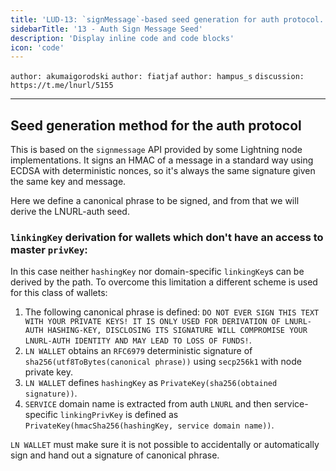 ```yaml
---
title: 'LUD-13: `signMessage`-based seed generation for auth protocol.'
sidebarTitle: '13 - Auth Sign Message Seed'
description: 'Display inline code and code blocks'
icon: 'code'
---
```


`author: akumaigorodski` `author: fiatjaf` `author: hampus_s` `discussion: https://t.me/lnurl/5155`

---

## Seed generation method for the auth protocol

This is based on the `signmessage` API provided by some Lightning node implementations. It signs an HMAC of a message in a standard way using ECDSA with deterministic nonces, so it's always the same signature given the same key and message.

Here we define a canonical phrase to be signed, and from that we will derive the LNURL-auth seed.

### `linkingKey` derivation for wallets which don't have an access to master `privKey`:

In this case neither `hashingKey` nor domain-specific `linkingKey`s can be derived by the path. To overcome this limitation a different scheme is used for this class of wallets:

1. The following canonical phrase is defined: `DO NOT EVER SIGN THIS TEXT WITH YOUR PRIVATE KEYS! IT IS ONLY USED FOR DERIVATION OF LNURL-AUTH HASHING-KEY, DISCLOSING ITS SIGNATURE WILL COMPROMISE YOUR LNURL-AUTH IDENTITY AND MAY LEAD TO LOSS OF FUNDS!`.
2. `LN WALLET` obtains an `RFC6979` deterministic signature of `sha256(utf8ToBytes(canonical phrase))` using `secp256k1` with node private key.
3. `LN WALLET` defines `hashingKey` as `PrivateKey(sha256(obtained signature))`.
4. `SERVICE` domain name is extracted from auth `LNURL` and then service-specific `linkingPrivKey` is defined as `PrivateKey(hmacSha256(hashingKey, service domain name))`.

`LN WALLET` must make sure it is not possible to accidentally or automatically sign and hand out a signature of canonical phrase.